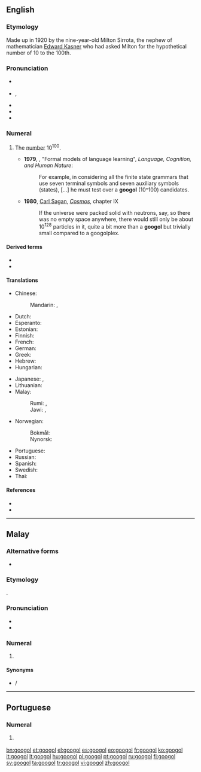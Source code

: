==English==
{{was wotd|2009|January|23}}
{{wikipedia}}

===Etymology===
Made up in 1920 by the nine-year-old Milton Sirrota, the nephew of mathematician [[w:Edward Kasner|Edward Kasner]] who had asked Milton for the hypothetical number of 10 to the 100th.

===Pronunciation===
* {{a|RP}} {{IPA|/ˈɡuː.ɡəl/|/ˈɡuː.ɡɒl/|lang=en}}
* {{a|GA}} {{enPR|go͞o′gəl|go͞o′gŏl}}, {{IPA|/ˈɡu.ɡəl/|/ˈɡu.ɡɑl/|lang=en}}
* {{audio|en-us-googol.ogg|Audio (US)|lang=en}}
* {{rhymes|uːɡəl|lang=en}}
* {{homophones|lang=en|google|Google}}

===Numeral===
{{en-noun}}

# {{label|en|cardinal}} The [[number]] 10<sup>100</sup>.
#* '''1979''', {{w|Steven Pinker}}, "Formal models of language learning", ''Language, Cognition, and Human Nature'':
#*: For example, in considering all the finite state grammars that use seven terminal symbols and seven auxiliary symbols (states), [...] he must test over a '''googol''' (10^100) candidates.
#* '''1980''', [[w:Carl Sagan|Carl Sagan]], ''[[w:Cosmos (book)|Cosmos]]'', chapter IX
#*: If the universe were packed solid with neutrons, say, so there was no empty space anywhere, there would still only be about 10<sup>128</sup> particles in it, quite a bit more than a '''googol''' but trivially small compared to a googolplex.

====Derived terms====
* {{l|en|Google}}
* {{l|en|googolplex}}

====Translations====
{{trans-top|1 followed by 100 zeros}}
* Chinese:
*: Mandarin: {{t|cmn|古高爾|sc=Hani}}, {{t|cmn|古高尔|tr=gǔgāoěr|sc=Hani}}
* Dutch: {{t|nl|googol}}
* Esperanto: {{t+|eo|guglo}}
* Estonian: {{t+|et|googol}}
* Finnish: {{t+|fi|googol}}
* French: {{t+|fr|gogol|m}}
* German: {{t+|de|Googol|n}}
* Greek: {{t|el|Γκούγκολ}}
* Hebrew: {{t+|he|גוגול|sc=Hebr}}
* Hungarian: {{t+|hu|googol}}
{{trans-mid}}
* Japanese: {{t|ja|10の100乗|tr=10 no 100-jō}}, {{t|ja|グーゴル|tr=gūgoru}}
* Lithuanian: {{t|lt|gugolas}}
* Malay:
*: Rumi: {{t|ms|googol}}, {{t|ms|puluh duotrigintilion}}
*: Jawi: {{t|ms|ݢوݢول|sc=Arab}}, {{t|ms|ڤولوه دووتريݢينتيليون|sc=Arab}}
* Norwegian: {{t|no|googol}}
*: Bokmål: {{t|nb|googol}}
*: Nynorsk: {{t|nn|googol}}
* Portuguese: {{t+|pt|googol|m}}
* Russian: {{t+|ru|гугол}}
* Spanish: {{t+|es|gúgol|m}}
* Swedish: {{t+|sv|googol|c}}
* Thai: {{t|th|กูกอล|tr=googon}}
{{trans-bottom}}

====References====
*{{R:Dictionary.com|googol}}
*{{R:Oxford Dictionaries Online|googol}}

----

==Malay==
{{cardinalbox|ms|10<sup>99</sup>|10<sup>100</sup>|10<sup>101</sup>|duotrigintilion|ratus duotrigintilion}}

===Alternative forms===
* {{l|ms|ݢوݢول|sc=Arab}}

===Etymology===
{{borrowing|en|googol|lang=ms}}.

===Pronunciation===
* {{IPA|/ɡoɡol/|lang=ms}}
* {{rhymes|ogol|gol|ol|lang=ms}}

===Numeral===
{{head|ms|numeral}}

# {{label|ms|cardinal}} {{l|en|googol}}

====Synonyms====
* {{l|ms|puluh duotrigintilion}} / {{l|ms|ڤولوه دووتريݢينتيليون|sc=Arab}}

----

==Portuguese==

===Numeral===
{{head|pt|numeral|g=m|plural|googols}}

# {{l|en|googol}} {{gloss|1 followed by 100 zeros}}

[[bn:googol]]
[[et:googol]]
[[el:googol]]
[[es:googol]]
[[eo:googol]]
[[fr:googol]]
[[ko:googol]]
[[it:googol]]
[[lt:googol]]
[[hu:googol]]
[[pl:googol]]
[[pt:googol]]
[[ru:googol]]
[[fi:googol]]
[[sv:googol]]
[[ta:googol]]
[[tr:googol]]
[[vi:googol]]
[[zh:googol]]